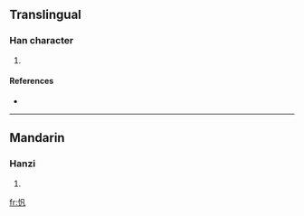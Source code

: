 ==Translingual==

===Han character===
{{Han char|rn=61|rad=心|as=03|sn=6|four=|canj=心竹弓戈 (PHNI)}}

# {{defn|Han|sort=心03}}

====References====
* {{Han ref|kx=0377.071|dkj=10344|dj=0703.180|hdz=42272.130|uh=5FDB|ud=24539}}

----

==Mandarin==

===Hanzi===
{{cmn-hanzi|pin=[[fán]] ([[fan2]])|wg=fan<sup>2</sup>}}

# {{defn|Mandarin|sort=心03}}

[[fr:忛]]